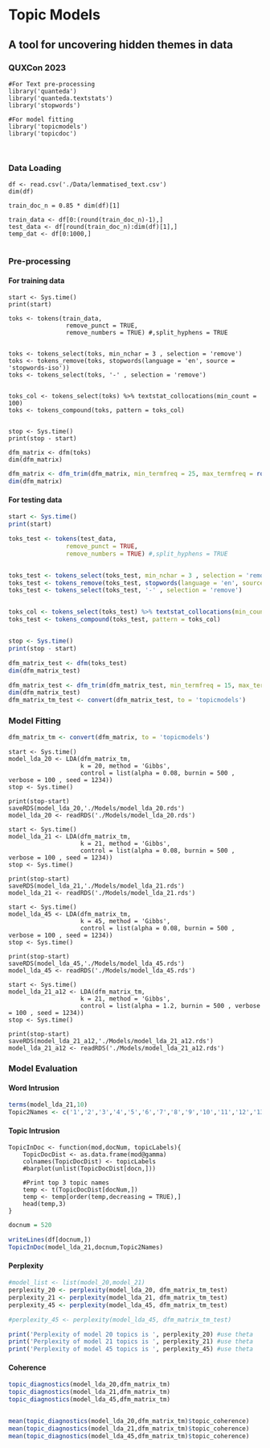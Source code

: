 # Topic Models
## A tool for uncovering hidden themes in data
### QUXCon 2023


```r-Libraries
#For Text pre-processing
library('quanteda')
library('quanteda.textstats')
library('stopwords')

#For model fitting
library('topicmodels')
library('topicdoc')



```

### Data Loading
```r-ReadingData
df <- read.csv('./Data/lemmatised_text.csv')
dim(df)

```

```r-SplittingTestTrainData
train_doc_n = 0.85 * dim(df)[1]

train_data <- df[0:(round(train_doc_n)-1),] 
test_data <- df[round(train_doc_n):dim(df)[1],]
temp_dat <- df[0:1000,]


```


### Pre-processing

#### For training data

```r-Tokenising
start <- Sys.time()
print(start)

toks <- tokens(train_data,
                remove_punct = TRUE,
                remove_numbers = TRUE) #,split_hyphens = TRUE


toks <- tokens_select(toks, min_nchar = 3 , selection = 'remove')
toks <- tokens_remove(toks, stopwords(language = 'en', source = 'stopwords-iso'))
toks <- tokens_select(toks, '-' , selection = 'remove')


toks_col <- tokens_select(toks) %>% textstat_collocations(min_count = 100)
toks <- tokens_compound(toks, pattern = toks_col)


stop <- Sys.time()
print(stop - start)
```

```r-DocFreqMatrix
dfm_matrix <- dfm(toks)
dim(dfm_matrix)
```

```r
dfm_matrix <- dfm_trim(dfm_matrix, min_termfreq = 25, max_termfreq = round(length(train_data) * 0.07))
dim(dfm_matrix)

```

#### For testing data
```r
start <- Sys.time()
print(start)

toks_test <- tokens(test_data,
                remove_punct = TRUE,
                remove_numbers = TRUE) #,split_hyphens = TRUE


toks_test <- tokens_select(toks_test, min_nchar = 3 , selection = 'remove')
toks_test <- tokens_remove(toks_test, stopwords(language = 'en', source = 'stopwords-iso'))
toks_test <- tokens_select(toks_test, '-' , selection = 'remove')


toks_col <- tokens_select(toks_test) %>% textstat_collocations(min_count = 100)
toks_test <- tokens_compound(toks_test, pattern = toks_col)


stop <- Sys.time()
print(stop - start)

```

```r
dfm_matrix_test <- dfm(toks_test)
dim(dfm_matrix_test)

dfm_matrix_test <- dfm_trim(dfm_matrix_test, min_termfreq = 15, max_termfreq = round(length(temp_dat) * 0.07))
dim(dfm_matrix_test)
dfm_matrix_tm_test <- convert(dfm_matrix_test, to = 'topicmodels')
```


### Model Fitting

```r
dfm_matrix_tm <- convert(dfm_matrix, to = 'topicmodels')
```


```r-ModelFitting
start <- Sys.time()
model_lda_20 <- LDA(dfm_matrix_tm, 
                    k = 20, method = 'Gibbs', 
                    control = list(alpha = 0.08, burnin = 500 , verbose = 100 , seed = 1234))
stop <- Sys.time()

print(stop-start)
saveRDS(model_lda_20,'./Models/model_lda_20.rds')
model_lda_20 <- readRDS('./Models/model_lda_20.rds')
```

```r-ModelFitting
start <- Sys.time()
model_lda_21 <- LDA(dfm_matrix_tm, 
                    k = 21, method = 'Gibbs', 
                    control = list(alpha = 0.08, burnin = 500 , verbose = 100 , seed = 1234))
stop <- Sys.time()

print(stop-start)
saveRDS(model_lda_21,'./Models/model_lda_21.rds')
model_lda_21 <- readRDS('./Models/model_lda_21.rds')
```

```r-ModelFitting
start <- Sys.time()
model_lda_45 <- LDA(dfm_matrix_tm, 
                    k = 45, method = 'Gibbs', 
                    control = list(alpha = 0.08, burnin = 500 , verbose = 100 , seed = 1234))
stop <- Sys.time()

print(stop-start)
saveRDS(model_lda_45,'./Models/model_lda_45.rds')
model_lda_45 <- readRDS('./Models/model_lda_45.rds')
```


```r-ModelFitting
start <- Sys.time()
model_lda_21_a12 <- LDA(dfm_matrix_tm, 
                    k = 21, method = 'Gibbs', 
                    control = list(alpha = 1.2, burnin = 500 , verbose = 100 , seed = 1234))
stop <- Sys.time()

print(stop-start)
saveRDS(model_lda_21_a12,'./Models/model_lda_21_a12.rds')
model_lda_21_a12 <- readRDS('./Models/model_lda_21_a12.rds')
```

### Model Evaluation

#### Word Intrusion
```r
terms(model_lda_21,10)
Topic2Names <- c('1','2','3','4','5','6','7','8','9','10','11','12','13','14','15','16','17','18','19','20','21')

```


#### Topic Intrusion
```r-TopicsInDocuments

TopicInDoc <- function(mod,docNum, topicLabels){
    TopicDocDist <- as.data.frame(mod@gamma)
    colnames(TopicDocDist) <- topicLabels
    #barplot(unlist(TopicDocDist[docn,]))
    
    #Print top 3 topic names
    temp <- t(TopicDocDist[docNum,])
    temp <- temp[order(temp,decreasing = TRUE),]
    head(temp,3)
}

```

```r
docnum = 520

writeLines(df[docnum,])
TopicInDoc(model_lda_21,docnum,Topic2Names)
```


#### Perplexity

```r
#model_list <- list(model_20,model_21)
perplexity_20 <- perplexity(model_lda_20, dfm_matrix_tm_test)
perplexity_21 <- perplexity(model_lda_21, dfm_matrix_tm_test)
perplexity_45 <- perplexity(model_lda_45, dfm_matrix_tm_test)

#perplexity_45 <- perplexity(model_lda_45, dfm_matrix_tm_test)

print('Perplexity of model 20 topics is ', perplexity_20) #use theta
print('Perplexity of model 21 topics is ', perplexity_21) #use theta
print('Perplexity of model 45 topics is ', perplexity_45) #use theta

```



#### Coherence

```r
topic_diagnostics(model_lda_20,dfm_matrix_tm)
topic_diagnostics(model_lda_21,dfm_matrix_tm)
topic_diagnostics(model_lda_45,dfm_matrix_tm)


mean(topic_diagnostics(model_lda_20,dfm_matrix_tm)$topic_coherence)
mean(topic_diagnostics(model_lda_21,dfm_matrix_tm)$topic_coherence)
mean(topic_diagnostics(model_lda_45,dfm_matrix_tm)$topic_coherence)

```
